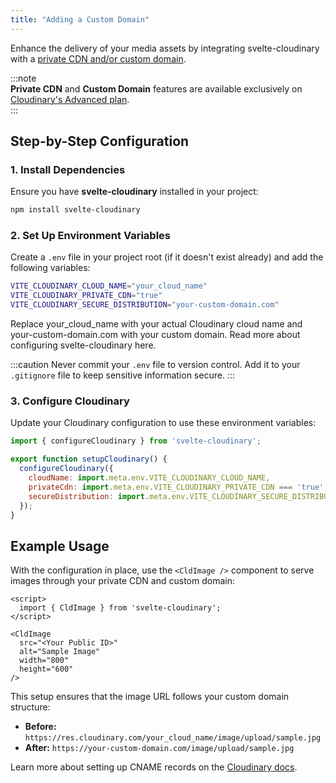 ```yaml
---
title: "Adding a Custom Domain"
---
```


Enhance the delivery of your media assets by integrating svelte-cloudinary with a [private CDN and/or custom domain](https://cloudinary.com/documentation/advanced_url_delivery_options#private_cdns_and_custom_delivery_hostnames_cnames).  

:::note  
**Private CDN** and **Custom Domain** features are available exclusively on [Cloudinary's Advanced plan](https://cloudinary.com/pricing).  
:::  

## Step-by-Step Configuration

### 1. Install Dependencies

Ensure you have **svelte-cloudinary** installed in your project:

```bash
npm install svelte-cloudinary
```

### 2. Set Up Environment Variables

Create a `.env` file in your project root (if it doesn't exist already) and add the following variables:

```bash
VITE_CLOUDINARY_CLOUD_NAME="your_cloud_name"  
VITE_CLOUDINARY_PRIVATE_CDN="true"  
VITE_CLOUDINARY_SECURE_DISTRIBUTION="your-custom-domain.com"  
```
Replace your_cloud_name with your actual Cloudinary cloud name and your-custom-domain.com with your custom domain. Read more about configuring svelte-cloudinary here.

:::caution
Never commit your `.env` file to version control. Add it to your `.gitignore` file to keep sensitive information secure.
:::

### 3. Configure Cloudinary

Update your Cloudinary configuration to use these environment variables:

```javascript
import { configureCloudinary } from 'svelte-cloudinary';

export function setupCloudinary() {
  configureCloudinary({
    cloudName: import.meta.env.VITE_CLOUDINARY_CLOUD_NAME,
    privateCdn: import.meta.env.VITE_CLOUDINARY_PRIVATE_CDN === 'true',
    secureDistribution: import.meta.env.VITE_CLOUDINARY_SECURE_DISTRIBUTION,
  });
}
```

## Example Usage

With the configuration in place, use the `<CldImage />` component to serve images through your private CDN and custom domain:

```svelte
<script>
  import { CldImage } from 'svelte-cloudinary';
</script>

<CldImage
  src="<Your Public ID>" 
  alt="Sample Image"
  width="800"
  height="600"
/>
```

This setup ensures that the image URL follows your custom domain structure:

- **Before:** `https://res.cloudinary.com/your_cloud_name/image/upload/sample.jpg`
- **After:** `https://your-custom-domain.com/image/upload/sample.jpg`

Learn more about setting up CNAME records on the [Cloudinary docs](https://cloudinary.com/documentation/advanced_url_delivery_options#private_cdns_and_custom_delivery_hostnames_cnames).